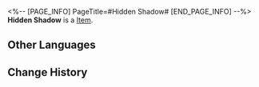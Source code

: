 <%-- [PAGE_INFO]
PageTitle=#Hidden Shadow#
[END_PAGE_INFO] --%>
{{Item Infobox
|id          = 20018
|image       = Item Hidden Shadow.png
|type        = 
|invCategory = Light Cone
|rarity      = 3
|effect      = Light Cone for the Path of {{Color|h|Nihility}}. The Light Cone ability is only effective for characters of this Path.
|description = A drop of strength condensed from time itself. All the seemingly insignificant moments come together to form the magnificent choir of fate. 
}}
{{Description|''"The Nihility might find us, but there is a non-zero chance that they might not."''}}
'''Hidden Shadow''' is a [[Item]].

==Other Languages==
{{Other Languages
|en   = Hidden Shadow
|zhs  = 匿影
|zht  = 匿影
|ja   = {{Rubi|匿影|とくえい}}
|ko   = 숨은 그림자
|es   = Sombra oculta
|fr   = Ombre cachée
|ru   = Скрытая тень
|th   = Hidden Shadow
|vi   = Bóng Ẩn
|de   = Verborgener Schatten
|id   = Hidden Shadow
|pt   = Sombra Oculta
}}

==Change History==
{{Change History|2.0}}